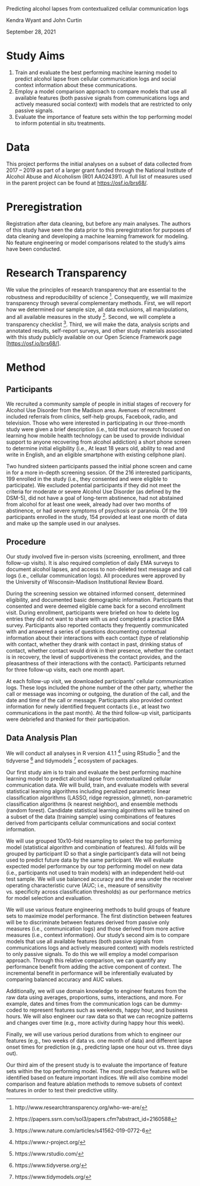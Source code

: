 Predicting alcohol lapses from contextualized cellular communication logs

Kendra Wyant and John Curtin

September 28, 2021

# Study Aims
1. Train and evaluate the best performing machine learning model to predict alcohol lapse from cellular communication logs and social context information about these communications. 
2. Employ a model comparison approach to compare models that use all available features (both passive signals from communications logs and actively measured social context) with models that are restricted to only passive signals.
3. Evaluate the importance of feature sets within the top performing model to inform potential in situ treatments.

# Data
This project performs the initial analyses on a subset of data collected from 2017 – 2019 as part of a larger grant funded through the National Institute of Alcohol Abuse and Alcoholism (R01 AA024391). A full list of measures used in the parent project can be found at <https://osf.io/brs68/>. 

# Preregistration
Registration after data cleaning, but before any main analyses. The authors of this study have seen the data prior to this preregistration for purposes of data cleaning and developing a machine learning framework for modeling. No feature engineering or model comparisons related to the study's aims have been conducted. 

# Research Transparency
We value the principles of research transparency that are essential to the robustness and reproducibility of science [^schonbrodtVoluntaryCommitmentResearch2015]. Consequently, we will maximize transparency through several complementary methods. First, we will report how we determined our sample size, all data exclusions, all manipulations, and all available measures in the study [^simmons21WordSolution2012]. Second, we will complete a transparency checklist [^aczelConsensusbasedTransparencyChecklist2019]. Third, we will make the data, analysis scripts and annotated results, self-report surveys, and other study materials associated with this study publicly available on our Open Science Framework page [<https://osf.io/brs68/>].

# Method

## Participants
We recruited a community sample of people in initial stages of recovery for Alcohol Use Disorder from the Madison area. Avenues of recruitment included referrals from clinics, self-help groups, Facebook, radio, and television. Those who were interested in participating in our three-month study were given a brief description (i.e., told that our research focused on learning how mobile health technology can be used to provide individual support to anyone recovering from alcohol addiction) a short phone screen to determine initial eligibility (i.e., At least 18 years old, ability to read and write in English, and an eligible smartphone with existing cellphone plan).

Two hundred sixteen participants passed the initial phone screen and came in for a more in-depth screening session. Of the 216 interested participants, 199 enrolled in the study (i.e., they consented and were eligible to participate). We excluded potential participants if they did not meet the criteria for moderate or severe Alcohol Use Disorder (as defined by the DSM-5), did not have a goal of long-term abstinence, had not abstained from alcohol for at least one week, already had over two months of abstinence, or had severe symptoms of psychosis or paranoia. Of the 199 participants enrolled in the study, 154 provided at least one month of data and make up the sample used in our analyses. 

## Procedure
Our study involved five in-person visits (screening, enrollment, and three follow-up visits). It is also required completion of daily EMA surveys to document alcohol lapses, and access to non-deleted text message and call logs (i.e., cellular communication logs). All procedures were approved by the University of Wisconsin-Madison Institutional Review Board.

During the screening session we obtained informed consent, determined eligibility, and documented basic demographic information. Participants that consented and were deemed eligible came back for a second enrollment visit. During enrollment, participants were briefed on how to delete log entries they did not want to share with us and completed a practice EMA survey. Participants also reported contacts they frequently communicated with and answered a series of questions documenting contextual information about their interactions with each contact (type of relationship with contact, whether they drank with contact in past, drinking status of contact, whether contact would drink in their presence, whether the contact is in recovery, the level of supportiveness the contact provides, and the pleasantness of their interactions with the contact). Participants returned for three follow-up visits, each one month apart. 

At each follow-up visit, we downloaded participants' cellular communication logs. These logs included the phone number of the other party, whether the call or message was incoming or outgoing, the duration of the call, and the date and time of the call or message. Participants also provided context information for newly identified frequent contacts (i.e., at least two communications in the past month). At the third follow-up visit, participants were debriefed and thanked for their participation. 

## Data Analysis Plan
We will conduct all analyses in R version 4.1.1 [^rcoreteamLanguageEnvironmentStatistical2021] using RStudio [^rstudioteamRStudioIntegratedDevelopment2020] and the tidyverse [^wickhamWelcomeTidyverse2019] and tidymodels  [^kuhnTidymodelsCollectionPackages2020] ecosystem of packages. 

Our first study aim is to train and evaluate the best performing machine learning model to predict alcohol lapse from contextualized cellular communication data. We will build, train, and evaluate models with several statistical learning algorithms including penalized parametric linear classification algorithms (LASSO, ridge regression, glmnet), non-parametric classification algorithms (k nearest neighbor), and ensemble methods (random forest). Candidate statistical learning algorithms will be trained on a subset of the data (training sample) using combinations of features derived from participants cellular communications and social context information.

We will use grouped 10x10-fold resampling to select the top performing model (statistical algorithm and combination of features). All folds will be grouped by participant ID so that a single participant's data will not being used to predict future data by the same participant. We will evaluate expected model performance by our top performing model on new data (i.e., participants not used to train models) with an independent held-out test sample. We will use balanced accuracy and the area under the receiver operating characteristic curve (AUC; i.e., measure of sensitivity vs. specificity across classification thresholds) as our performance metrics for model selection and evaluation. 

We will use various feature engineering methods to build groups of feature sets to maximize model performance. The first distinction between features will be to discriminate between features derived from passive only measures (i.e., communication logs) and those derived from more active measures (i.e., context information). Our study's second aim is to compare models that use all available features (both passive signals from communications logs and actively measured context) with models restricted to only passive signals. To do this we will employ a model comparison approach. Through this relative comparison, we can quantify any performance benefit from adding the active component of context. The incremental benefit in performance will be inferentially evaluated by comparing balanced accuracy and AUC values.

Additionally, we will use domain knowledge to engineer features from the raw data using averages, proportions, sums, interactions, and more. For example, dates and times from the communication logs can be dummy-coded to represent features such as weekends, happy hour, and business hours. We will also engineer our raw data so that we can recognize patterns and changes over time (e.g., more activity during happy hour this week). 

Finally, we will use various period durations from which to engineer our features (e.g., two weeks of data vs. one month of data) and different lapse onset times for prediction (e.g., predicting lapse one hour out vs. three days out).

Our third aim of the present study is to evaluate the importance of feature sets within the top performing model. The most predictive features will be identified based on feature important indices. We will also combine model comparison and feature ablation methods to remove subsets of context features in order to test their predictive utility. 



[^schonbrodtVoluntaryCommitmentResearch2015]: http://www.researchtransparency.org/who-we-are/ 

[^simmons21WordSolution2012]: https://papers.ssrn.com/sol3/papers.cfm?abstract_id=2160588

[^aczelConsensusbasedTransparencyChecklist2019]: https://www.nature.com/articles/s41562-019-0772-6

[^rcoreteamLanguageEnvironmentStatistical2021]: https://www.r-project.org/

[^rstudioteamRStudioIntegratedDevelopment2020]: https://www.rstudio.com/

[^wickhamWelcomeTidyverse2019]: https://www.tidyverse.org/

[^kuhnTidymodelsCollectionPackages2020]: https://www.tidymodels.org/








